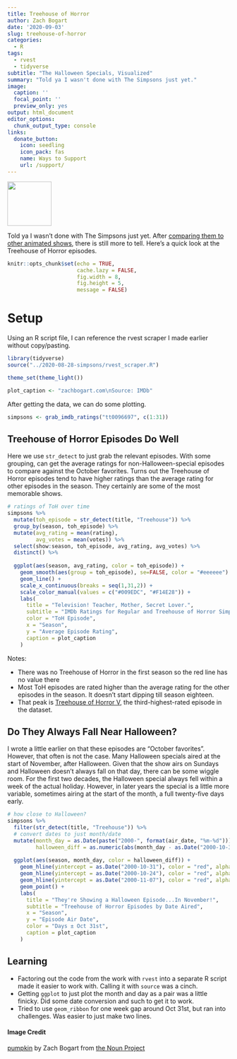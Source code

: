 ```yaml
---
title: Treehouse of Horror
author: Zach Bogart
date: '2020-09-03'
slug: treehouse-of-horror
categories:
  - R
tags:
  - rvest
  - tidyverse
subtitle: "The Halloween Specials, Visualized"
summary: "Told ya I wasn't done with The Simpsons just yet."
image:
  caption: ''
  focal_point: ''
  preview_only: yes
output: html_document
editor_options:
  chunk_output_type: console
links:
  donate_button:
    icon: seedling
    icon_pack: fas
    name: Ways to Support
    url: /support/
---
```


<!-- Icon Image: Small -->
<img src="featured.png" width="100"/> 

<!--Starting Blurb-->
Told ya I wasn't done with The Simpsons just yet. After [comparing them to other animated shows](https://zachbogart.com/post/cartoonies/), there is still more to tell. Here's a quick look at the Treehouse of Horror episodes.

<!--Put actual work here-->
```r
knitr::opts_chunk$set(echo = TRUE, 
                      cache.lazy = FALSE,
                      fig.width = 8,
                      fig.height = 5,
                      message = FALSE)
```

# Setup

Using an R script file, I can reference the rvest scraper I made earlier without copy/pasting.

```r
library(tidyverse)
source("../2020-08-28-simpsons/rvest_scraper.R")

theme_set(theme_light())

plot_caption <- "zachbogart.com\nSource: IMDb"
```

After getting the data, we can do some plotting.

```r
simpsons <- grab_imdb_ratings("tt0096697", c(1:31))
```

## Treehouse of Horror Episodes Do Well

Here we use `str_detect` to just grab the relevant episodes. With some grouping, can get the average ratings for non-Halloween-special episodes to compare against the October favorites. Turns out the Treehouse of Horror episodes tend to have higher ratings than the average rating for other episodes in the season. They certainly are some of the most memorable shows.

```r
# ratings of ToH over time
simpsons %>% 
  mutate(toh_episode = str_detect(title, "Treehouse")) %>% 
  group_by(season, toh_episode) %>% 
  mutate(avg_rating = mean(rating), 
         avg_votes = mean(votes)) %>% 
  select(show:season, toh_episode, avg_rating, avg_votes) %>% 
  distinct() %>% 
  
  ggplot(aes(season, avg_rating, color = toh_episode)) +
    geom_smooth(aes(group = toh_episode), se=FALSE, color = "#eeeeee") +
    geom_line() +
    scale_x_continuous(breaks = seq(1,31,2)) +
    scale_color_manual(values = c("#009EDC", "#F14E28")) +
    labs(
      title = "Television! Teacher, Mother, Secret Lover.",
      subtitle = "IMDb Ratings for Regular and Treehouse of Horror Simpsons Episodes",
      color = "ToH Episode",
      x = "Season",
      y = "Average Episode Rating",
      caption = plot_caption
    )
```

Notes: 

- There was no Treehouse of Horror in the first season so the red line has no value there
- Most ToH episodes are rated higher than the average rating for the other episodes in the season. It doesn't start dipping till season eighteen. 
- That peak is [Treehouse of Horror V](https://en.wikipedia.org/wiki/Treehouse_of_Horror_V), the third-highest-rated episode in the dataset.

## Do They Always Fall Near Halloween?

I wrote a little earlier on that these episodes are "October favorites". However, that often is not the case. Many Halloween specials aired at the start of November, after Halloween. Given that the show airs on Sundays and Halloween doesn't always fall on that day, there can be some wiggle room. For the first two decades, the Halloween special always fell within a week of the actual holiday. However, in later years the special is a little more variable, sometimes airing at the start of the month, a full twenty-five days early. 

```r
# how close to Halloween?
simpsons %>% 
  filter(str_detect(title, "Treehouse")) %>% 
  # convert dates to just month/date
  mutate(month_day = as.Date(paste("2000-", format(air_date, "%m-%d"))),
         halloween_diff = as.numeric(abs(month_day - as.Date("2000-10-31")))) %>% 
  
  ggplot(aes(season, month_day, color = halloween_diff)) +
    geom_hline(yintercept = as.Date("2000-10-31"), color = "red", alpha = 0.4) +
    geom_hline(yintercept = as.Date("2000-10-24"), color = "red", alpha = 0.4, linetype = "dashed") +
    geom_hline(yintercept = as.Date("2000-11-07"), color = "red", alpha = 0.4, linetype = "dashed") +
    geom_point() +
    labs(
      title = "They're Showing a Halloween Episode...In November!",
      subtitle = "Treehouse of Horror Episodes by Date Aired",
      x = "Season",
      y = "Episode Air Date",
      color = "Days ± Oct 31st",
      caption = plot_caption
    )
```

<!--Section on Learning (general notes that came up)-->
## Learning

- Factoring out the code from the work with `rvest` into a separate R script made it easier to work with. Calling it with `source` was a cinch.
- Getting `ggplot` to just plot the month and day as a pair was a little finicky. Did some date conversion and such to get it to work. 
- Tried to use `geom_ribbon` for one week gap around Oct 31st, but ran into challenges. Was easier to just make two lines.

<!--Noun Image Credit-->
#### Image Credit
[pumpkin](https://thenounproject.com/search/?creator=4129988&q=halloween&i=2136276) by Zach Bogart from [the Noun Project](https://thenounproject.com/)

